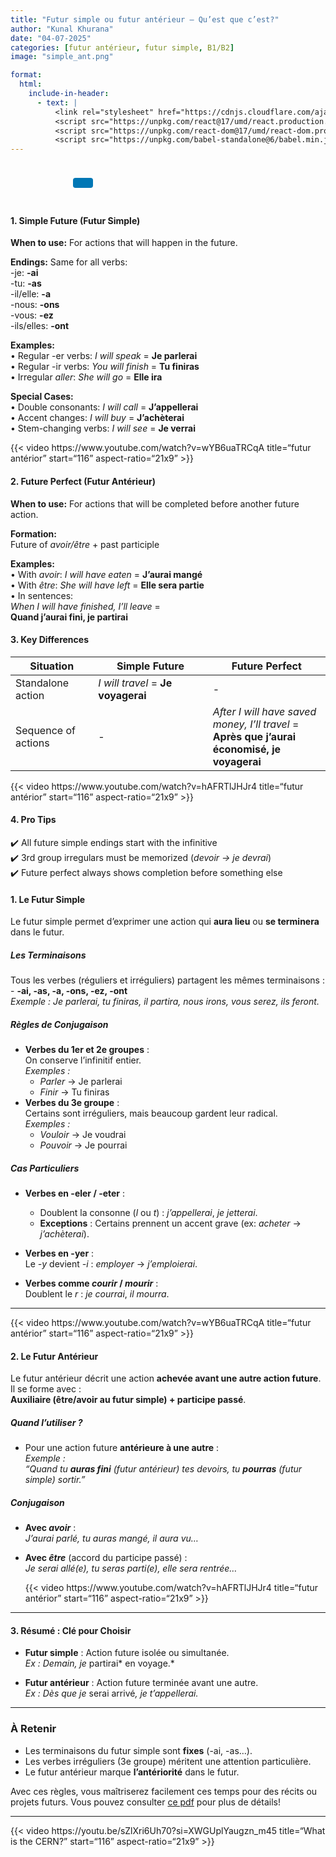 ```yaml
---
title: "Futur simple ou futur antérieur – Qu’est que c’est?"
author: "Kunal Khurana"
date: "04-07-2025"
categories: [futur antérieur, futur simple, B1/B2]
image: "simple_ant.png"

format:
  html:
    include-in-header:
      - text: |
          <link rel="stylesheet" href="https://cdnjs.cloudflare.com/ajax/libs/font-awesome/6.0.0/css/all.min.css"
          <script src="https://unpkg.com/react@17/umd/react.production.min.js"</script>
          <script src="https://unpkg.com/react-dom@17/umd/react-dom.production.min.js"</script>
          <script src="https://unpkg.com/babel-standalone@6/babel.min.js"</script>
---
```


::: {style="text-align: left; padding: 10px;"}
<a href="mailto:frenchwithkunal@gmail.com" target="_blank" style="margin: 0 10px; color: #000;"><i class="fas fa-envelope fa-lg"></i></a> <a href="https://www.instagram.com/frenchwithkunal" target="_blank" style="margin: 0 10px; color: #E1306C;"><i class="fab fa-instagram fa-lg"></i></a> <a href="https://frenchwithkunal.ca" target="_blank" style="margin: 0 10px; color: #0077b5;"><i class="fas fa-globe fa-lg"></i></a> <a href="https://whatsapp.com/channel/0029Vb57n2e7dmegpjYpyi3V" target="_blank" style="margin: 0 10px; color: #25D366;"><i class="fab fa-whatsapp fa-lg"></i></a> <button onclick="copyLink()" style="background-color: #0077b5; color: white; padding: 8px 16px; border: none; border-radius: 4px; cursor: pointer; margin-left: 10px;"> <i class="fas fa-copy"></i> </button> [Link copied!]{#copy-message style="margin-left: 10px; color: green; display: none;"}
:::

::: {#react-root}
:::

```{=html}
<script type="text/babel">
 const ProfilePage = () => {
  const { useState, useEffect } = React;
  const [redirectCounter, setRedirectCounter] = useState(4);
  const [isRedirecting, setIsRedirecting] = useState(false);

  const isFrench = document.documentElement.lang === "fr";

  const translations = {
    noAccess: isFrench 
      ? "Vous n'avez pas accès à cette page. Si vous pensez que vous avez accès, veuillez <a href='https://frenchwithkunal.ca/login.html'>vous connecter</a>."
      : "You don't have access to this page. If you think you have, kindly <a href='https://frenchwithkunal.ca/login.html'>login</a>.",
    subscribe: isFrench
      ? "Veuillez vous abonner pour obtenir l'accès."
      : "Please subscribe to gain access.",
    redirecting: isFrench
      ? `Redirection vers la page d'abonnement dans ${redirectCounter} secondes...`
      : `Redirecting to subscription page in ${redirectCounter} seconds...`
  };

  const refreshToken = async () => {
    const storedRefreshToken = localStorage.getItem("refreshToken");

    if (!storedRefreshToken) {
      window.location.href = "/login.html";
      return null;
    }

    try {
      const response = await fetch("https://frenchwithkunal-cdf6ea3f88ce.herokuapp.com/api/v1/auth/refresh-token", {
        method: "POST",
        headers: {
          "Content-Type": "application/json",
        },
        body: JSON.stringify({ refreshToken: storedRefreshToken }),
      });

      if (!response.ok) {
        localStorage.removeItem("accessToken");
        localStorage.removeItem("refreshToken");
        window.location.href = "/login.html";
        return null;
      }

      const data = await response.json();
      localStorage.setItem("accessToken", data.accessToken);
      return data.accessToken;
    } catch (error) {
      localStorage.removeItem("accessToken");
      localStorage.removeItem("refreshToken");
      window.location.href = "/login.html";
      return null;
    }
  };

  const fetchWithAuth = async (url, options = {}) => {
    let accessToken = localStorage.getItem("accessToken");

    options.headers = {
      ...options.headers,
      Authorization: `Bearer ${accessToken}`,
      "Content-Type": "application/json",
    };

    let response = await fetch(url, options);

    if (response.status === 401) {
      console.log("Access token expired, attempting to refresh...");

      // Refresh token
      accessToken = await refreshToken();

      if (!accessToken) return null;

      options.headers.Authorization = `Bearer ${accessToken}`;
      response = await fetch(url, options);
    }

    return response.json();
  };

  const showNoAccessMessage = () => {
    setIsRedirecting(true);
    
    const noAccessMessage = `
      <div style="text-align: center; padding: 20px;">
        <h2>${translations.noAccess}</h2>
        <p>${translations.subscribe}</p>
        <p>${translations.redirecting}</p>
      </div>
    `;
    document.body.innerHTML = noAccessMessage;
    
    // Start countdown and redirect
    const redirectInterval = setInterval(() => {
      setRedirectCounter((prev) => {
        const newCounter = prev - 1;
        if (newCounter <= 0) {
          clearInterval(redirectInterval);
          window.location.href = "https://learn.frenchwithkunal.ca/subscription";
        }
        
        // Update the countdown text
        const countdownElement = document.querySelector('p:last-child');
        if (countdownElement) {
          countdownElement.textContent = isFrench
            ? `Redirection vers la page d'abonnement dans ${newCounter} secondes...`
            : `Redirecting to subscription page in ${newCounter} seconds...`;
        }
        
        return newCounter;
      });
    }, 1000);
  };

  useEffect(() => {
    const storedToken = localStorage.getItem('accessToken');

    if(!storedToken) {
      showNoAccessMessage();
    } else {
      const fetchData = async() => {
        const data = await fetchWithAuth("https://frenchwithkunal-cdf6ea3f88ce.herokuapp.com/api/v1/auth/me", {
          method: "POST",
        });

        if (data && data.data && data.data.hasAccess) {
          console.log(data);
        } else {
          showNoAccessMessage();
        }
      };
      fetchData();
    }
  }, []);

  return (
    <div></div>
  );
};

ReactDOM.render(
  <ProfilePage />,
  document.getElementById('react-root')
);
 </script>
```

::: {.content-visible when-profile="english"}
#### **1. Simple Future (Futur Simple)**

**When to use:** For actions that will happen in the future.

**Endings:** Same for all verbs:\
-je: **-ai**\
-tu: **-as**\
-il/elle: **-a**\
-nous: **-ons**\
-vous: **-ez**\
-ils/elles: **-ont**

**Examples:**\
• Regular -er verbs: *I will speak* = **Je parlerai**\
• Regular -ir verbs: *You will finish* = **Tu finiras**\
• Irregular *aller*: *She will go* = **Elle ira**

**Special Cases:**\
• Double consonants: *I will call* = **J'appellerai**\
• Accent changes: *I will buy* = **J'achèterai**\
• Stem-changing verbs: *I will see* = **Je verrai**

{{< video https://www.youtube.com/watch?v=wYB6uaTRCqA title="futur antérior" start="116" aspect-ratio="21x9" >}}

#### **2. Future Perfect (Futur Antérieur)**

**When to use:** For actions that will be completed before another future action.

**Formation:**\
Future of *avoir/être* + past participle

**Examples:**\
• With *avoir*: *I will have eaten* = **J'aurai mangé**\
• With *être*: *She will have left* = **Elle sera partie**\
• In sentences:\
*When I will have finished, I'll leave* =\
**Quand j'aurai fini, je partirai**

#### **3. Key Differences**

| Situation | Simple Future | Future Perfect |
|-------------------|--------------------------|---------------------------|
| Standalone action | *I will travel* = **Je voyagerai** | \- |
| Sequence of actions | \- | *After I will have saved money, I'll travel* = **Après que j'aurai économisé, je voyagerai** |

{{< video https://www.youtube.com/watch?v=hAFRTlJHJr4 title="futur antérior" start="116" aspect-ratio="21x9" >}}

#### **4. Pro Tips**

✔️ All future simple endings start with the infinitive\
✔️ 3rd group irregulars must be memorized (*devoir → je devrai*)\
✔️ Future perfect always shows completion before something else
:::

::: {.content-visible when-profile="french"}
#### **1. Le Futur Simple**

Le futur simple permet d’exprimer une action qui **aura lieu** ou **se terminera** dans le futur.

##### **Les Terminaisons**

Tous les verbes (réguliers et irréguliers) partagent les mêmes terminaisons :\
- **-ai, -as, -a, -ons, -ez, -ont**\
*Exemple : Je parlerai, tu finiras, il partira, nous irons, vous serez, ils feront.*

##### **Règles de Conjugaison**

-   **Verbes du 1er et 2e groupes** :\
    On conserve l’infinitif entier.\
    *Exemples :*
    -   *Parler* → Je parlerai\
    -   *Finir* → Tu finiras
-   **Verbes du 3e groupe** :\
    Certains sont irréguliers, mais beaucoup gardent leur radical.\
    *Exemples :*
    -   *Vouloir* → Je voudrai\
    -   *Pouvoir* → Je pourrai

##### **Cas Particuliers**

-   **Verbes en -eler / -eter** :

    -   Doublent la consonne (*l* ou *t*) : *j’appellerai*, *je jetterai*.\
    -   **Exceptions** : Certains prennent un accent grave (ex: *acheter* → *j’achèterai*).

-   **Verbes en -yer** :\
    Le *-y* devient *-i* : *employer* → *j’emploierai*.

-   **Verbes comme *courir* / *mourir*** :\
    Doublent le *r* : *je courrai*, *il mourra*.

------------------------------------------------------------------------

{{< video https://www.youtube.com/watch?v=wYB6uaTRCqA title="futur antérior" start="116" aspect-ratio="21x9" >}}

#### **2. Le Futur Antérieur**

Le futur antérieur décrit une action **achevée avant une autre action future**. Il se forme avec :\
**Auxiliaire (être/avoir au futur simple) + participe passé**.

##### **Quand l’utiliser ?**

-   Pour une action future **antérieure à une autre** :\
    *Exemple :*\
    *"Quand tu **auras fini** (futur antérieur) tes devoirs, tu **pourras** (futur simple) sortir."*

##### **Conjugaison**

-   **Avec *avoir*** :\
    *J’aurai parlé, tu auras mangé, il aura vu...*

-   **Avec *être*** (accord du participe passé) :\
    *Je serai allé(e), tu seras parti(e), elle sera rentrée...*

    {{< video https://www.youtube.com/watch?v=hAFRTlJHJr4 title="futur antérior" start="116" aspect-ratio="21x9" >}}

------------------------------------------------------------------------

#### **3. Résumé : Clé pour Choisir**

-   **Futur simple** : Action future isolée ou simultanée.\
    *Ex : Demain, je* partirai\* en voyage.\*

-   **Futur antérieur** : Action future terminée avant une autre.\
    *Ex : Dès que je* serai arrivé*, je t’appellerai.*

------------------------------------------------------------------------

### **À Retenir**

-   Les terminaisons du futur simple sont **fixes** (-ai, -as...).\
-   Les verbes irréguliers (3e groupe) méritent une attention particulière.\
-   Le futur antérieur marque **l’antériorité** dans le futur.

Avec ces règles, vous maîtriserez facilement ces temps pour des récits ou projets futurs. Vous pouvez consulter [ce pdf](https://drive.google.com/file/d/1h3o_wE2rgDlpxYq5JZbvkjnh6XCQ9gXN/view?usp=drive_link) pour plus de détails!

------------------------------------------------------------------------
:::

{{< video https://youtu.be/sZlXri6Uh70?si=XWGUplYaugzn_m45 title="What is the CERN?" start="116" aspect-ratio="21x9" >}}
